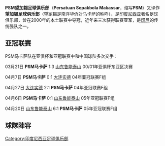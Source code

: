 {{Football club infobox
| clubname   = PSM望加錫<br />PSM Makassar
| image      = 
| fullname   = PSM马卡萨足球俱乐部
| nickname   = Juku Eja (紅魚)
| founded    = 1915年
| ground     = [[印尼|印尼]][[望加錫|望加錫]]
| capacity   = 20,000人
| owner      = 
| chairman   = [[Ilham_Arif_Sirajuddin|Ilham Arif Sirajuddin]]
| league     = [[印尼甲組聯賽|印尼甲組聯賽]]
| season     = 2019
| position   = 印尼甲，第 12 位
| kit_alt1      = Firebrick jersey with lipa sabbe accents in body and firebrick shorts
| pattern_la1   = _goldborder
| pattern_b1    = _vneckred
| pattern_ra1   = _goldborder
| pattern_sh1   = _psmmakassar18h
| pattern_so1   = _psmmakassar18h
| leftarm1      = 603
| body1         = 603
| rightarm1     = 603
| shorts1       = 603
| socks1        = 603
| kit_alt2      = White jersey with lipa sabbe accents in body and white shorts
| pattern_la2   = _goldborder
| pattern_b2    = 
| pattern_ra2   = _goldborder
| pattern_sh2   =
| pattern_so2   = 
| leftarm2      = ffffff
| body2         = ffffff
| rightarm2     = ffffff
| shorts2       = ffffff
| socks2        = ffffff
| kit_alt3      = Black jersey with lipa sabbe accents in body and black shorts
| pattern_la3   = _whiteborder
| pattern_b3    = _whitecollar
| pattern_ra3   = _whiteborder
| pattern_sh3   = 
| pattern_so3   = 
| leftarm3      = 000000
| body3         = 000000 
| rightarm3     = 000000 
| shorts3       = 000000 
| socks3        = 000000
}}
'''PSM望加錫足球俱乐部'''（'''Persatuan Sepakbola Makassar'''，缩写'''PSM'''）又译作'''望加锡足球俱乐部'''（望家锡是南洋华侨对马卡萨的称呼），是[[印度尼西亚|印度尼西亚]]著名足球俱乐部，曾在2000年的本土联赛中夺冠，近年来三次获得联赛亚军，是[[印度尼西亚|印尼]]的传统强队之一。

== 亚冠联赛 ==
PSM马卡萨队在亚俱杯和亚冠联赛中和中国球队多次交手：

03月21日 '''PSM马卡萨''' 1:3 [[山东鲁能泰山|山东鲁能泰山]] 00/01年亚俱杯东亚区决赛

04月7日 '''PSM马卡萨''' 0:1 [[大连实德|大连实德]]    04年亚冠联赛F组

04月27日 [[大连实德|大连实德]] 2:1 '''PSN马卡萨''' 04年亚冠联赛F组

04月6日 '''PSM马卡萨''' 0:1 [[山东鲁能泰山|山东鲁能泰山]] 05年亚冠联赛F组

04月20日 [[山东鲁能泰山|山东鲁能泰山]] 6:1 '''PSM马卡萨''' 05年亚冠联赛F组

{{DEFAULTSORT:PSM Makassar}}

[[Category:印度尼西亚足球俱乐部|Category:印度尼西亚足球俱乐部]]

== 球隊陣容 ==